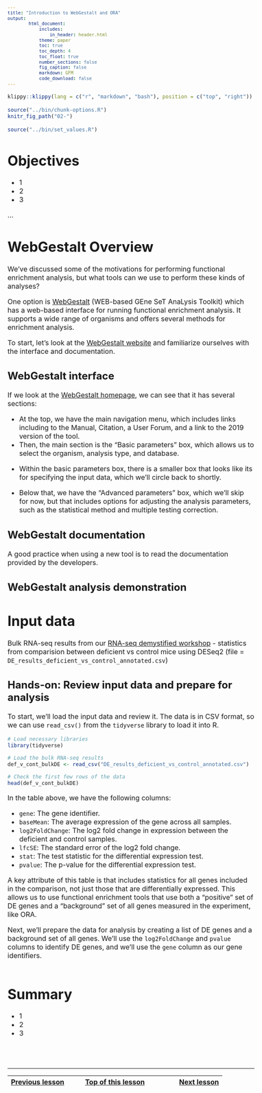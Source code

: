 ```yaml
---
title: "Introduction to WebGestalt and ORA"
output:
        html_document:
            includes:
                in_header: header.html
            theme: paper
            toc: true
            toc_depth: 4
            toc_float: true
            number_sections: false
            fig_caption: false
            markdown: GFM
            code_download: false
---
```


<style type="text/css">

body, td {
   font-size: 16px;
}
code.r{
  font-size: 12px;
}
pre {
  font-size: 12px
}

</style>

```r
klippy::klippy(lang = c("r", "markdown", "bash"), position = c("top", "right"))
```

```r
source("../bin/chunk-options.R")
knitr_fig_path("02-")
```

```r
source("../bin/set_values.R")
```

# Objectives

- 1
- 2
- 3

...

# WebGestalt Overview

We've discussed some of the motivations for performing functional enrichment analysis, but what tools can we use to perform these kinds of analyses?

One option is [WebGestalt](http://www.webgestalt.org/) (WEB-based GEne SeT AnaLysis Toolkit) which has a web-based interface for running functional enrichment analysis. It supports a wide range of organisms and offers several methods for enrichment analysis.

To start, let's look at the [WebGestalt website](http://www.webgestalt.org/) and familiarize ourselves with the interface and documentation. 

## WebGestalt interface

If we look at the [WebGestalt homepage](http://www.webgestalt.org/), we can see that it has several sections:

- At the top, we have the main navigation menu, which includes links including to the Manual, Citation, a User Forum, and a link to the 2019 version of the tool.
- Then, the main section is the "Basic parameters" box, which allows us to select the organism, analysis type, and database.

<!-- Add screenshot of the top of the WebGestalt homepage -->

- Within the basic parameters box, there is a smaller box that looks like its for specifying the input data, which we'll circle back to shortly.

- Below that, we have the "Advanced parameters" box, which we'll skip for now, but that includes options for adjusting the analysis parameters, such as the statistical method and multiple testing correction.

<!-- Add screenshot of the bottom of the WebGestalt homepage -->


## WebGestalt documentation

A good practice when using a new tool is to read the documentation provided by the developers. 

## WebGestalt analysis demonstration

<!-- load & run demo data -->

<!-- Note input gene list options - symbol, entrez, ensembl, etc. which will -->




# Input data

Bulk RNA-seq results from our [RNA-seq demystified workshop](https://umich-brcf-bioinf.github.io/workshop-rnaseq-demystified/main/html/) - statistics from comparision between deficient vs control mice using DESeq2 (file = `DE_results_deficient_vs_control_annotated.csv`)

## Hands-on: Review input data and prepare for analysis
<!-- Consider moving this until after the WebGestalt introduction, so that the learners can see that the tool requires a list of DE vs non-DE for best results -->

To start, we'll load the input data and review it. The data is in CSV format, so we can use `read_csv()` from the `tidyverse` library to load it into R.

```r
# Load necessary libraries
library(tidyverse)

# Load the bulk RNA-seq results
def_v_cont_bulkDE <- read_csv("DE_results_deficient_vs_control_annotated.csv")

# Check the first few rows of the data
head(def_v_cont_bulkDE)
```

In the table above, we have the following columns:

- `gene`: The gene identifier.
- `baseMean`: The average expression of the gene across all samples.
- `log2FoldChange`: The log2 fold change in expression between the deficient and control
samples.
- `lfcSE`: The standard error of the log2 fold change.
- `stat`: The test statistic for the differential expression test.
- `pvalue`: The p-value for the differential expression test.

A key attribute of this table is that includes statistics for all genes included in the comparison, not just those that are differentially expressed. This allows us to use functional enrichment tools that use both a "positive" set of DE genes and a "background" set of all genes measured in the experiment, like ORA.

Next, we'll prepare the data for analysis by creating a list of DE genes and a background set of all genes. We'll use the `log2FoldChange` and `pvalue` columns to identify DE genes, and we'll use the `gene` column as our gene identifiers.
 
 <!-- include note about reproducibility and knowing thresholds -->

```r


```


# Summary

- 1
- 2
- 3


<br/>
<br/>
<hr/>
| [Previous lesson](workshop-intro.html) | [Top of this lesson](#top) | [Next lesson](more-stuff.html) |
| :--- | :----: | ---: |